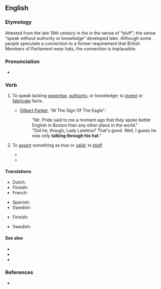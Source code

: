 ==English==

===Etymology===
Attested from the late 19th century in the {{w|United States}} in the sense of “bluff”; the sense “speak without authority or knowledge” developed later. Although some people speculate a connection to a former requirement that British Members of Parliament wear hats, the connection is implausible.

===Pronunciation===
* {{audio|en|En-au-talk through one's hat.ogg|Audio (AU)}}

===Verb===
{{head|en|verb|head=[[talk]] [[through]] [[one]][['s]] [[hat]]}}

# {{lb|en|idiomatic}} To speak lacking [[expertise]], [[authority]], or knowledge; to [[invent]] or [[fabricate]] facts.
#* {{circa|1900}} [[w:Gilbert Parker|Gilbert Parker]], "At The Sign Of The Eagle":
#*: "Mr. Pride said to me a moment ago that they spoke better English in Boston than any other place in the world."
#*: "Did he, though, Lady Lawless? That's good. Well, I guess he was only '''talking through his hat'''."
# {{lb|en|idiomatic}} To [[assert]] something as true or [[valid]]; to [[bluff]].
#* {{quote-journal|en|1905||The Norsk Nightingale|Popular Mechanics||478|No, sir, she yust standing pat, / And vonce more she tal her father, / “Yu ban '''talking tru yure hat'''!”|url=https://books.google.com/books?id=vt8DAAAAMBAJ&pg=PA478}}
#* {{quote-text|lang=en|year=1922|author=[[w:P._G._Wodehouse|P. G. Wodehouse]]|title=Right Ho, Jeeves|chapter=14|passage=He's conceited and opinionative and argues all the time, even when he knows perfectly well that he's '''talking through his hat'''.}}

====Translations====
{{trans-top|to speak lacking knowledge}}
* Dutch: {{t+|nl|lullen}}
* Finnish: {{t|fi|puhua läpiä päähänsä}}
* French: {{t+|fr|parler à travers son chapeau}}
{{trans-mid}}
* Spanish: {{t|es|hablar por boca de ganso}}
* Swedish: {{t+|sv|prata i nattmössan}}
{{trans-bottom}}

{{trans-top|to bluff}}
* Finnish: {{t|fi|puhua vastoin parempaa tietoaan}}
{{trans-mid}}
{{trans-bottom}}

{{checktrans-top}}
* Swedish: {{t+|sv|prata i nattmössan}}
{{trans-mid}}
{{trans-bottom}}

====See also====
* {{l|en|blaguer}}
* {{l|en|nonsense}}
* {{l|en|BS}}

===References===
* {{R:Phrase Finder|url=https://www.phrases.org.uk/meanings/talking-through-your-hat.html}}